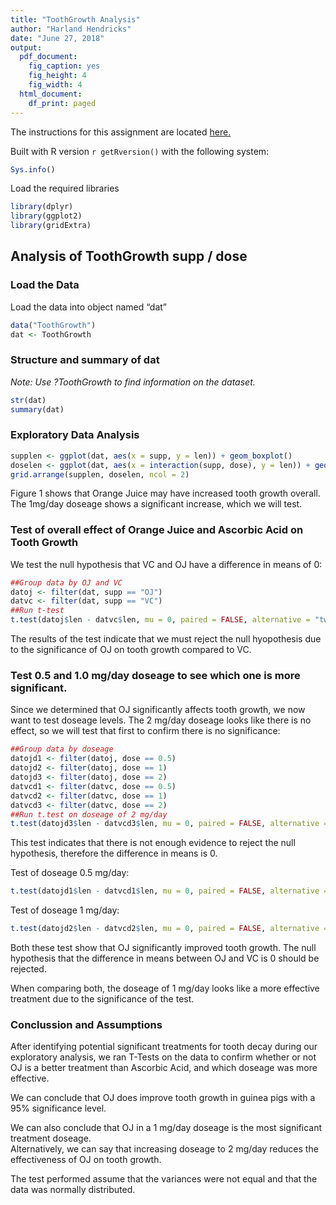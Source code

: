 ```yaml
---
title: "ToothGrowth Analysis"
author: "Harland Hendricks"
date: "June 27, 2018"
output:
  pdf_document: 
    fig_caption: yes
    fig_height: 4
    fig_width: 4
  html_document:
    df_print: paged
---
```


The instructions for this assignment are located [here.](https://www.coursera.org/learn/statistical-inference/peer/3k8j5/statistical-inference-course-project)

Built with R version `r getRversion()` with the following system:

```r
Sys.info()
```

Load the required libraries

```r
library(dplyr)
library(ggplot2)
library(gridExtra)
```

## Analysis of ToothGrowth supp / dose

### Load the Data

Load the data into object named "dat"

```r
data("ToothGrowth")
dat <- ToothGrowth
```

### Structure and summary of dat

*Note: Use ?ToothGrowth to find information on the dataset.* 

```r
str(dat)
summary(dat)
```

### Exploratory Data Analysis

```r
supplen <- ggplot(dat, aes(x = supp, y = len)) + geom_boxplot()
doselen <- ggplot(dat, aes(x = interaction(supp, dose), y = len)) + geom_boxplot()
grid.arrange(supplen, doselen, ncol = 2)
```

Figure 1 shows that Orange Juice may have increased tooth growth overall.  The 1mg/day doseage 
shows a significant increase, which we will test.

### Test of overall effect of Orange Juice and Ascorbic Acid on Tooth Growth

We test the null hypothesis that VC and OJ have a difference in means of 0:

```r
##Group data by OJ and VC
datoj <- filter(dat, supp == "OJ")
datvc <- filter(dat, supp == "VC")
##Run t-test
t.test(datoj$len - datvc$len, mu = 0, paired = FALSE, alternative = "two.sided", conf.level = 0.95)
```

The results of the test indicate that we must reject the null hyopothesis due to the 
significance of OJ on tooth growth compared to VC.

### Test 0.5 and 1.0 mg/day doseage to see which one is more significant.

Since we determined that OJ significantly affects tooth growth, we now want to 
test doseage levels.  The 2 mg/day doseage looks like there is no effect, so we will
test that first to confirm there is no significance:

```r
##Group data by doseage
datojd1 <- filter(datoj, dose == 0.5)
datojd2 <- filter(datoj, dose == 1)
datojd3 <- filter(datoj, dose == 2)
datvcd1 <- filter(datvc, dose == 0.5)
datvcd2 <- filter(datvc, dose == 1)
datvcd3 <- filter(datvc, dose == 2)
##Run t.test on doseage of 2 mg/day
t.test(datojd3$len - datvcd3$len, mu = 0, paired = FALSE, alternative = "two.sided", conf.level = 0.95)
```

This test indicates that there is not enough evidence to reject the null hypothesis, 
therefore the difference in means is 0.

Test of doseage 0.5 mg/day:

```r
t.test(datojd1$len - datvcd1$len, mu = 0, paired = FALSE, alternative = "two.sided", conf.level = 0.95)
```

Test of doseage 1 mg/day:

```r
t.test(datojd2$len - datvcd2$len, mu = 0, paired = FALSE, alternative = "two.sided", conf.level = 0.95)
```

Both these test show that OJ significantly improved tooth growth.  The null hypothesis 
that the difference in means between OJ and VC is 0 should be rejected.

When comparing both, the doseage of 1 mg/day looks like a more effective treatment
due to the significance of the test.

### Conclussion and Assumptions

After identifying potential significant treatments for tooth decay during our exploratory 
analysis, we ran T-Tests on the data to confirm whether or not OJ is a better treatment than
Ascorbic Acid, and which doseage was more effective.

We can conclude that OJ does improve tooth growth in guinea pigs with a 95% significance
level.

We can also conclude that OJ in a 1 mg/day doseage is the most significant treatment doseage.  
Alternatively, we can say that increasing doseage to 2 mg/day reduces the effectiveness
of OJ on tooth growth.

The test performed assume that the variances were not equal and that the data was normally 
distributed.